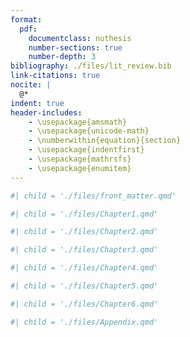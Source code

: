 ```yaml
---
format: 
  pdf:
    documentclass: nuthesis
    number-sections: true
    number-depth: 3
bibliography: ./files/lit_review.bib
link-citations: true
nocite: |
  @*
indent: true
header-includes: 
    - \usepackage{amsmath}
    - \usepackage{unicode-math}
    - \numberwithin{equation}{section}
    - \usepackage{indentfirst}
    - \usepackage{mathrsfs}
    - \usepackage{enumitem}
---
```


<!-- Front matter: title page, abstract, and table of contents -->

```r
#| child = './files/front_matter.qmd'
```

```r
#| child = './files/Chapter1.qmd'
```

```r
#| child = './files/Chapter2.qmd'
```

```r
#| child = './files/Chapter3.qmd'
```

```r
#| child = './files/Chapter4.qmd'
```

```r
#| child = './files/Chapter5.qmd'
```

```r
#| child = './files/Chapter6.qmd'
```

\chapter*{References}

::: {#refs}
:::

```r
#| child = './files/Appendix.qmd'
```





